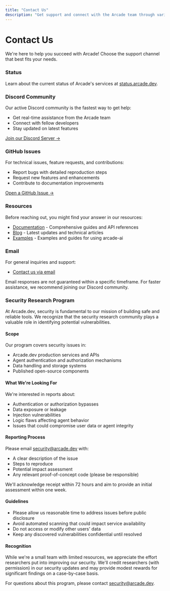 ```yaml
---
title: "Contact Us"
description: "Get support and connect with the Arcade team through various channels"
---
```



# Contact Us

We're here to help you succeed with Arcade! Choose the support channel that best fits your needs.

### <ChartGantt className="inline-block w-5 h-5 mr-1 -mt-1" /> Status
Learn about the current status of Arcade's services at [status.arcade.dev](https://status.arcade.dev/).

### <Discord className="inline-block w-5 h-5 mr-1 -mt-1 dark:[&>path]:fill-white [&>path]:fill-black" /> Discord Community
Our active Discord community is the fastest way to get help:
- Get real-time assistance from the Arcade team
- Connect with fellow developers
- Stay updated on latest features

[Join our Discord Server →](https://discord.gg/GUZEMpEZ9p)

### <Github className="inline-block w-5 h-5 mr-1 -mt-1" /> GitHub Issues
For technical issues, feature requests, and contributions:
- Report bugs with detailed reproduction steps
- Request new features and enhancements
- Contribute to documentation improvements

[Open a GitHub Issue →](https://github.com/ArcadeAI/arcade-ai/issues/new/choose)

### <BookOpen className="inline-block w-5 h-5 mr-1 -mt-1" /> Resources
Before reaching out, you might find your answer in our resources:
- [Documentation](https://docs.arcade.dev) - Comprehensive guides and API references
- [Blog](https://blog.arcade.dev/) - Latest updates and technical articles
- [Examples](https://github.com/ArcadeAI/arcade-ai/tree/main/examples) - Examples and guides for using arcade-ai

### <Mail className="inline-block w-5 h-5 mr-1 -mt-1" /> Email
For general inquiries and support:
- [Contact us via email](mailto:support@arcade.dev)

<Callout type="info">
Email responses are not guaranteed within a specific timeframe. For faster assistance, we recommend joining our Discord community.
</Callout>

### <Bug className="inline-block w-5 h-5 mr-1 -mt-1" /> Security Research Program

At Arcade.dev, security is fundamental to our mission of building safe and reliable tools. We recognize that the security research community plays a valuable role in identifying potential vulnerabilities.

#### Scope

Our program covers security issues in:
* Arcade.dev production services and APIs
* Agent authentication and authorization mechanisms
* Data handling and storage systems
* Published open-source components

#### What We're Looking For

We're interested in reports about:
* Authentication or authorization bypasses
* Data exposure or leakage
* Injection vulnerabilities
* Logic flaws affecting agent behavior
* Issues that could compromise user data or agent integrity

#### Reporting Process

Please email security@arcade.dev with:
* A clear description of the issue
* Steps to reproduce
* Potential impact assessment
* Any relevant proof-of-concept code (please be responsible)

We'll acknowledge receipt within 72 hours and aim to provide an initial assessment within one week.

#### Guidelines

* Please allow us reasonable time to address issues before public disclosure
* Avoid automated scanning that could impact service availability
* Do not access or modify other users' data
* Keep any discovered vulnerabilities confidential until resolved

#### Recognition

While we're a small team with limited resources, we appreciate the effort researchers put into improving our security. We'll credit researchers (with permission) in our security updates and may provide modest rewards for significant findings on a case-by-case basis.

For questions about this program, please contact security@arcade.dev.
